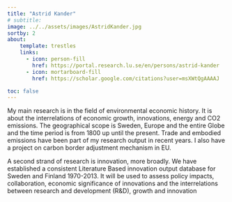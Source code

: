 ```yaml
---
title: "Astrid Kander"
# subtitle:
image: ../../assets/images/AstridKander.jpg
sortby: 2
about:
    template: trestles
    links:
      - icon: person-fill
        href: https://portal.research.lu.se/en/persons/astrid-kander
      - icon: mortarboard-fill
        href: https://scholar.google.com/citations?user=msXWtQgAAAAJ

toc: false
---
```


My main research is in the field of environmental economic history. It is about the interrelations of economic growth, innovations, energy and CO2 emissions. The geographical scope is Sweden, Europe and the entire Globe and the time period is from 1800 up until the present. Trade and embodied emissions have been part of my research output in recent years. I also have a project on carbon border adjustment mechanism in EU.

A second strand of research is innovation, more broadly. We have established a consistent Literature Based innovation output database for Sweden and Finland 1970-2013. It will be used to assess policy impacts, collaboration, economic significance of innovations and the interrelations between research and development (R&D), growth and innovation
